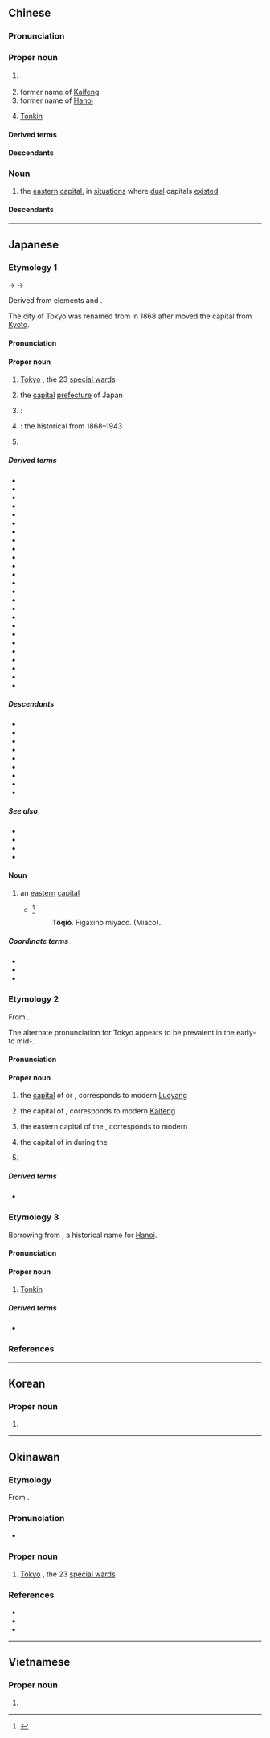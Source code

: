 {{also|东京}}
==Chinese==
{{zh-forms|s=东京}}

===Pronunciation===
{{zh-pron
|m=Dōngjīng
|c=dung1 ging1
|h=pfs=Tûng-kîn
|md=Dĕ̤ng-gĭng
|mn=Tang-kiaⁿ
|mn-t=dang1 gian1
|w=1ton jin
|mc=y
|oc=y
|cat=pn,n
}}

===Proper noun===
{{zh-proper noun}}

# {{zh-div|都}} {{place|zh|t=Tokyo|metropolis|c/Japan}}
# former name of [[Kaifeng]]
# former name of [[Hanoi]]
# {{lb|zh|history}} [[Tonkin]]

====Derived terms====
{{zh-der|東京薯}}

====Descendants====
{{CJKV||^とうけい}}

===Noun===
{{zh-noun}}

# {{lb|zh|historical}} the [[eastern]] [[capital]], in [[situation]]s where [[dual]] capitals [[exist]]ed

====Descendants====
{{CJKV||とうきょう}}

{{zh-cat|Capital cities|Cities in Japan|Exonyms|Prefectures of Japan|Tokyo}}

----

==Japanese==

===Etymology 1===
<div style="float:right;">
{{wp|lang=ja}}
{{wp|Tokyo}}
</div>
{{ja-kanjitab|とう|きょう|yomi=kanon,goon}}
{{IPAchar|/tou kjau/}} → {{IPAchar|/toːkjɔː/}} → {{IPAchar|/toːkjoː/}}

Derived from {{der|ja|ltc|-}} elements {{ltc-l|東||[[east]], [[eastern]]|id=1}} and {{ltc-l|京||[[capital]]|id=1}}.

The city of Tokyo was renamed from {{m|ja|江戸|tr=[[Edo]]}} in 1868 after {{w|Emperor Meiji}} moved the capital from [[Kyoto]].

====Pronunciation====
{{ja-pron|y=o|とうきょう|acc=0|audio=Ja-Tokyo.ogg}}

====Proper noun====
{{ja-pos|とうきょう|proper|hhira=とうきやう}}

# [[Tokyo]] {{gl|[[capital city]] of [[Japan]]}}, the 23 [[special ward]]s
#: {{ja-usex|昨日、'''東%京'''は曇りでしたか。|^きのう、'''^とう%きょう''' は くもり でした か。|Was it cloudy in '''Tokyo''' yesterday?}}
# {{short for|ja|東京都|tr=Tōkyō-to|nodot=1|sort=とうきよう}} the [[capital]] [[prefecture]] of Japan
# {{short for|ja|東京駅|tr=Tōkyō-eki|nodot=1}}: {{w|Tokyo Station}}
# {{lb|ja|historical|sort=とうきよう}} {{short for|ja|東京府|tr=Tōkyō-fu|nodot=1}}: the historical {{w|Tokyo Prefecture}} from 1868–1943
# {{surname|ja|A=a|nodot=1|sort=とうきよう}}

=====Derived terms=====
{{der-top3}}
* {{ja-r|東%京%駅|^とう%きょう%-えき}}
* {{ja-r|東%京 音%頭|^とう%きょう ^おん%ど}}
* {{ja-r|東%京%錦|とう%ぎょう%き}}
* {{ja-r|東%京 銀%行|^とう%きょう ^ぎん%こう}}
* {{ja-r|東%京%圏|^とう%きょう%-けん}}
* {{ja-r|東%京%語|^とう%きょう%-ご}}
* {{ja-r|東%京%港|^とう%きょう%-こう}}
* {{ja-r|東%京 言%葉|^とう%きょう こと%ば}}
* {{ja-r|東%京 五%輪|^とう%きょう ^ご%りん}}
* {{ja-r|東%京 裁%判|^とう%きょう ^さい%ばん}}
* {{ja-r|東%京%式アクセント|^とう%きょう%-しき アクセント}}
* {{ja-r|東%京 証%券 取%引%所|^とう%きょう ^しょう%けん ^とり%ひき%じょ}}
* {{ja-r|東%京%人|^とう%きょう%-じん}}
* {{ja-r|東%京スカイツリー|^とう%きょう ^スカイツリー}}
* {{ja-r|東%京 達磨%蛙|^トウ%キョウ ダルマ%ガエル}}
* {{ja-r|東%京タワー|^とう%きょう ^タワー}}
* {{ja-r|東%京 天%文%台|^とう%きょう ^てん%もん%だい}}
* {{ja-r|東%京%都|^とう%きょう%-と}}
* {{ja-r|東%京の茵|とう%ぎょう の しとね}}
* {{ja-r|東%京%府|^とう%きょう%-ふ}}
* {{ja-r|東%京%弁|^とう%きょう%-べん}}
* {{ja-r|東%京 帆%立%貝|^トウ%キョウ ホ%タテ%ガイ}}
* {{ja-r|東%京%者|^とう%きょう%-もの}}
* {{ja-r|東%京湾|^とう%きょう-わん}}
* {{ja-r|西%東%京|^にし%とう%きょう}}
{{der-bottom}}

=====Descendants=====
{{der-top|Descendants}}
* {{desc|bor=1|de|Tokio}}
* {{desc|bor=1|en|Tokyo}}
* {{desc|bor=1|es|Tokio}}
* {{desc|bor=1|fr|Tokyo}}
* {{desc|bor=1|ko|^동경}}
* {{desc|bor=1|nl|Tokio}}
* {{desc|bor=1|pt|Tóquio}}
* {{desc|bor=1|ru|То́кио}}
* {{desc|bor=1|vi|Đông Kinh}}
{{der-bottom}}

=====See also=====
* {{ja-r|江%戸|^え%ど}}
* {{ja-r|トンキン|Tonkin}}
* {{ja-r|北%京|^ペ%キン|[[Beijing]]}}
* {{ja-r|南%京|^なん%きん|[[Nanjing]]}}

====Noun====
{{ja-noun|とうきょう|hhira=とうきやう}}

# {{lb|ja|historical}} an [[eastern]] [[capital]]
#* {{RQ:Nippo Jisho|663}}<ref>{{R:Nippo Jisho}}</ref>
#*: '''Tôqiǒ'''. {{lang|ja|トゥキャゥ (東京)}} Figaxino miyaco. {{lang|ja|(東の都) 東の地方の都}} (Miaco).

=====Coordinate terms=====
* {{ja-r|西%京|さい%きょう|[[western]] [[capital]]}}
* {{ja-r|南%京|なん%きょう|[[southern]] capital}}
* {{ja-r|北%京|ほっ%きょう|[[northern]] capital}}

===Etymology 2===
{{ja-kanjitab|yomi=kanon|とう|けい}}

From {{bor|ja|ltc|sort=とうけい|-}} {{ltc-l|東京}}.

The alternate pronunciation for Tokyo appears to be prevalent in the early- to mid-{{w|Meiji period}}.

====Pronunciation====
{{ja-pron|y=ko|とうけい|acc=0}}

====Proper noun====
{{ja-pos|とうけい|proper}}

# {{lb|ja|historical|sort=とうけい}} the [[capital]] of {{m|ja|東漢|tr=Tōkan||{{w|Eastern Han}}}} or {{m|ja|後漢|tr=Gokan||{{w|Later Han}}}}, corresponds to modern [[Luoyang]]
# {{lb|ja|historical}} the capital of {{m|ja|北宋|tr=Hokusō||{{w|Northern Song}}}}, corresponds to modern [[Kaifeng]]
# {{lb|ja|historical}} the eastern capital of the {{w|Jin dynasty (1115–1234)|Jurchen Jin dynasty}}, corresponds to modern {{w|Liaoyang}}
# {{lb|ja|historical}} the capital of {{w|List of provinces of Balhae|Yongwon province}} in {{w|Balhae}} during the {{w|Tang dynasty}}
# {{lb|ja|historical}} {{n-g|{{dated spelling of|ja||とうきょう|tr=Tōkyō|nodot=1|sort=とうけい}} above}}

=====Derived terms=====
* {{ja-r|東%京%人|^とう%けい%-じん}}

===Etymology 3===
<div style="float:right;">
{{wp|lang=ja|トンキン}}
{{wp|Tonkin}}
</div>
{{ja-kanjitab|yomi=i,toon|とん|きん}}

Borrowing from {{bor|ja|vi|東京|sort=とんきん|tr={{l|vi|Đông Kinh}}|t=[[Eastern]] [[capital]]}}, a historical name for [[Hanoi]]. {{rfv-etym|ja}}

====Pronunciation====
{{ja-pron|トンキン|y=i|acc=1}}

====Proper noun====
{{ja-pos|トンキン|proper}}

# {{lb|ja|historical}} [[Tonkin]] {{gl|[[northern]] [[region]] of [[Vietnam]]}}

=====Derived terms=====
* {{ja-r|東%京 錦|^トン%キン にしき}}

===References===
<references/>

{{c|ja|Capital cities|Cities in Japan|Prefectures of Japan|Tokyo|sort=とうきよう}}

----

==Korean==
{{ko-hanjatab}}

===Proper noun===
{{ko-propn|hangeul=동경}}

# {{hanja form of|동경|alternative name of [[Tokyo]]}}

----

==Okinawan==
{{ryu-kanjitab|とー|ちょー|yomi=on}}

===Etymology===
From {{bor|ryu|ja|東京|tr=Tōkyō|sort=とおちよお}}.

===Pronunciation===
* {{IPA|ryu|/toːt͡ɕoː/|sort=とおちよお}}

===Proper noun===
{{ryu-pos|proper|とーちょー}}

# [[Tokyo]] {{gl|[[capital city]] of [[Japan]]}}, the 23 [[special ward]]s
#: {{ryu-usex|'''東京'''んかい行ち欲さん。|'''とーちょー'''-んかい いちぶさん。|(I) want to go to '''Tokyo'''.}}

===References===
* {{R:JLect|とーちょー【東京】|749|toochoo}}
* {{R:Shuri-Naha Dialect Dictionary|トーチョー|22565}}
* {{R:Okinawago Jiten}}

{{c|ryu|Capital cities|Cities in Japan|Exonyms|Prefectures of Japan|Tokyo|sort=とおちよお}}

----

==Vietnamese==
{{vi-hantutab}}

===Proper noun===
{{vi-proper noun|sc=Hani}}

# {{han tu form of|Đông Kinh|former name of [[Hanoi]], [[Tonkin]]; [[Tokyo]]}}